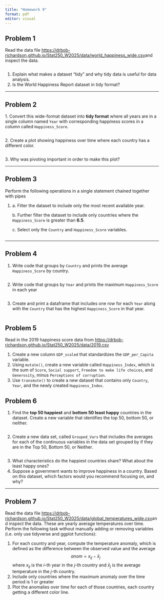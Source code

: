 ```yaml
---
title: "Homework 9"
format: pdf
editor: visual
---
```


## **Problem 1**

Read the data file <https://drbob-richardson.github.io/Stat250_W2025/data/world_happiness_wide.csv>and inspect the data.

```r

```

1.  Explain what makes a dataset "tidy" and why tidy data is useful for data analysis.
2.  Is the World Happiness Report dataset in tidy format?

------------------------------------------------------------------------

## **Problem 2**

1\. Convert this wide-format dataset into **tidy format** where all years are in a single column named `Year` with corresponding happiness scores in a column called `Happiness_Score`.

```r

```

2\. Create a plot showing happiness over time where each country has a different color.

```r

```

3\. Why was pivoting important in order to make this plot?

------------------------------------------------------------------------

## **Problem 3**

Perform the following operations in a single statement chained together with pipes

1.  a\. Filter the dataset to include only the most recent available year.

    b\. Further filter the dataset to include only countries where the `Happiness_Score` is greater than **6.5**.

    c\. Select only the `Country` and `Happiness_Score` variables.

```r

```

------------------------------------------------------------------------

## **Problem 4**

1.  Write code that groups by `Country` and prints the average `Happiness_Score` by country.

```r

```

2.  Write code that groups by `Year` and prints the maximum `Happiness_Score` in each year

```r

```

3.  Create and print a dataframe that includes one row for each `Year` along with the `Country` that has the highest `Happiness_Score` in that year.

```r

```

## **Problem 5**

Read in the 2019 happiness score data from <https://drbob-richardson.github.io/Stat250_W2025/data/2019.csv>

1.  Create a new column `GDP_scaled` that standardizes the `GDP_per_Capita` variable.
2.  Using `mutate()`, create a new variable called `Happiness_Index`, which is the sum of `Score`, `Social support`, `Freedom to make life choices`, and `Generosity`, minus `Perceptions of corruption`.
3.  Use `transmute()` to create a new dataset that contains only `Country`, `Year`, and the newly created `Happiness_Index`.

## **Problem 6**

1.  Find the **top 50 happiest** and **bottom 50 least happy** countries in the dataset. Create a new variable that identifies the top 50, bottom 50, or neither.

```r

```

2.  Create a new data set, called `Grouped_Vars` that includes the averages for each of the continuous variables in the data set grouped by if they are in the Top 50, Bottom 50, or Neither.

```r

```

3.  What characteristics do the happiest countries share? What about the least happy ones?
4.  Suppose a government wants to improve happiness in a country. Based on this dataset, which factors would you recommend focusing on, and why?

------------------------------------------------------------------------

## **Problem 7**

Read the data file <https://drbob-richardson.github.io/Stat250_W2025/data/global_temperatures_wide.csv>and inspect the data. These are yearly average temperatures over time. Perform the following task without manually adding or removing variables (i.e. only use tidyverse and ggplot functions):

1.  For each country and year, compute the temperature anomaly, which is defined as the difference between the observed value and the average $$anom = x_{ij} - \bar{x}_j$$ where $x_{ij}$ is the $i$-th year in the $j$-th country and $\bar{x}_j$ is the average temperature in the $j$-th country.
2.  Include only countries where the maximum anomaly over the time period is 1 or greater
3.  Plot the anomalies over time for each of those countries, each country getting a different color line.
